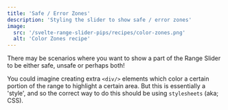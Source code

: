 ```yaml
---
title: 'Safe / Error Zones'
description: 'Styling the slider to show safe / error zones'
image:
  src: '/svelte-range-slider-pips/recipes/color-zones.png'
  alt: 'Color Zones recipe'
---
```




There may be scenarios where you want to show a part of the Range Slider to be
either safe, unsafe or perhaps both! 

You could imagine creating extra `<div/>` elements which color a certain portion
of the range to highlight a certain area. But this is essentially a 'style', and so
the correct way to do this should be using `stylesheets` (aka; CSS).


<Demo name="Safe Zone" panel="css" client:visible>
  <ColorZones client:visible />
</Demo>

<Demo panel="css" client:visible>
  <Code slot="svelte" code={cleanImport(ColorZonesRaw)} lang="svelte" />
  <Code slot="css" code={ColorZonesCss} lang="css" />
</Demo>

